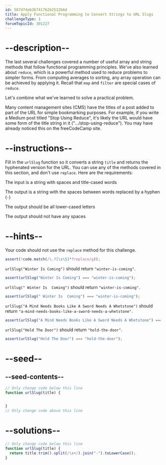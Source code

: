 ```yaml
---
id: 587d7dab367417b2b2512b6d
title: Apply Functional Programming to Convert Strings to URL Slugs
challengeType: 1
forumTopicId: 301227
---
```


# --description--

The last several challenges covered a number of useful array and string methods that follow functional programming principles. We've also learned about `reduce`, which is a powerful method used to reduce problems to simpler forms. From computing averages to sorting, any array operation can be achieved by applying it. Recall that `map` and `filter` are special cases of `reduce`.

Let's combine what we've learned to solve a practical problem.

Many content management sites (CMS) have the titles of a post added to part of the URL for simple bookmarking purposes. For example, if you write a Medium post titled "Stop Using Reduce", it's likely the URL would have some form of the title string in it (".../stop-using-reduce"). You may have already noticed this on the freeCodeCamp site.

# --instructions--

Fill in the `urlSlug` function so it converts a string `title` and returns the hyphenated version for the URL. You can use any of the methods covered in this section, and don't use `replace`. Here are the requirements:

The input is a string with spaces and title-cased words

The output is a string with the spaces between words replaced by a hyphen (`-`)

The output should be all lower-cased letters

The output should not have any spaces

# --hints--

Your code should not use the `replace` method for this challenge.

```js
assert(!code.match(/\.?[\s\S]*?replace/g));
```

`urlSlug("Winter Is Coming")` should return `"winter-is-coming"`.

```js
assert(urlSlug("Winter Is Coming") === "winter-is-coming");
```

`urlSlug(" Winter Is  Coming")` should return `"winter-is-coming"`.

```js
assert(urlSlug(" Winter Is  Coming") === "winter-is-coming");
```

`urlSlug("A Mind Needs Books Like A Sword Needs A Whetstone")` should return `"a-mind-needs-books-like-a-sword-needs-a-whetstone"`.

```js
assert(urlSlug("A Mind Needs Books Like A Sword Needs A Whetstone") === "a-mind-needs-books-like-a-sword-needs-a-whetstone");
```

`urlSlug("Hold The Door")` should return `"hold-the-door"`.

```js
assert(urlSlug("Hold The Door") === "hold-the-door");
```

# --seed--

## --seed-contents--

```js
// Only change code below this line
function urlSlug(title) {


}
// Only change code above this line
```

# --solutions--

```js
// Only change code below this line
function urlSlug(title) {
  return title.trim().split(/\s+/).join("-").toLowerCase();
}
```
